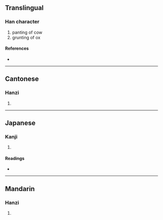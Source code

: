 {{character info/new}}
==Translingual==

===Han character===
{{Han char|rn=93|rad=牛|as=16|sn=20|four=20501|canj=OGHQ|ids=⿱雔牛}}

# panting of cow
# grunting of ox

====References====
* {{Han ref|kx=0705.100|dkj=20210|dj=1118.010|hdz=31821.150|uh=72A8|ud=29352|bh=F46C|bd=62572}}

----

==Cantonese==

===Hanzi===
{{yue-hanzi|jyut=cau4|y=chau4}}

# {{defn|lang=yue|sort=牛16}}

----

==Japanese==

===Kanji===
{{ja-kanji|grade=|rs=牛16}}

# {{defn|lang=ja|sort=牛16}}

====Readings====
* {{ja-readings|on=[[しゅう]] (shū), [[しゅ]] (shu)|kun=}}

----

==Mandarin==

===Hanzi===
{{cmn-hanzi|pin=[[chōu]] ([[chou1]]), [[wéi]] ([[wei2]])|wg=ch'ou<sup>1</sup>, wei<sup>2</sup>}}

# {{defn|lang=cmn|sort=牛16}}